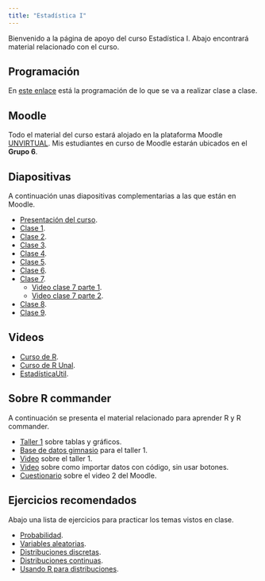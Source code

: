 ```yaml
---
title: "Estadística I"
---
```


Bienvenido a la página de apoyo del curso Estadística I. Abajo encontrará material relacionado con el curso.

## Programación

En [este enlace](my_docs/docs_cur_est1/Programa_01_2024.pdf) está la programación de lo que se va a realizar clase a clase.

## Moodle

Todo el material del curso estará alojado en la plataforma Moodle [UNVIRTUAL](https://unvirtual.medellin.unal.edu.co/). Mis estudiantes en curso de Moodle estarán ubicados en el __Grupo 6__. 

## Diapositivas

A continuación unas diapositivas complementarias a las que están en Moodle.

- [Presentación del curso](my_docs/docs_cur_est1/Presentacion_curso.pdf).
- [Clase 1](my_docs/docs_cur_est1/Clase01.pdf).
- [Clase 2](my_docs/docs_cur_est1/Clase02.pdf).
- [Clase 3](my_docs/docs_cur_est1/Clase03.pdf).
- [Clase 4](my_docs/docs_cur_est1/Clase04.pdf).
- [Clase 5](my_docs/docs_cur_est1/Clase05.pdf).
- [Clase 6](my_docs/docs_cur_est1/Clase06.pdf).
- [Clase 7](my_docs/docs_cur_est1/Clase07.pdf).
  - [Video clase 7 parte 1](https://drive.google.com/file/d/1zqMWzSANiPrHLeOoLZY0Ek7_s7BV-c_t/view?usp=sharing).
  - [Video clase 7 parte 2](https://drive.google.com/file/d/1zs4FfXMwcDm_A1ujYxGwPUQ5qe8WIect/view?usp=sharing).
- [Clase 8](my_docs/docs_cur_est1/Clase08.pdf).
- [Clase 9](my_docs/docs_cur_est1/Clase09.pdf).



## Videos

- [Curso de R](https://youtube.com/playlist?list=PLdV8ntSOIL5SqS4-sbms4M_puIIucPwmh&si=a266a1bSGcGBwjkk).
- [Curso de R Unal](https://youtu.be/QflFnrPVEwc?si=zEzOInrVt2Kqu61v).
- [EstadísticaUtil](https://www.youtube.com/@fhernanb1).

## Sobre R commander

A continuación se presenta el material relacionado para aprender R y R commander.

- [Taller 1](my_docs/docs_cur_est1/rcmdr/Taller1.pdf) sobre tablas y gráficos.
- [Base de datos gimnasio](my_docs/docs_cur_est1/rcmdr/gimnasio.xlsx) para el taller 1.
- [Video](my_docs/docs_cur_est1/rcmdr/Video1.mp4) sobre el taller 1.
- [Video](my_docs/docs_cur_est1/rcmdr/Video2.mp4) sobre como importar datos con código, sin usar botones.
- [Cuestionario](my_docs/docs_cur_est1/rcmdr/Cuestionario.pdf) sobre el video 2 del Moodle.

## Ejercicios recomendados

Abajo una lista de ejercicios para practicar los temas vistos en clase.

- [Probabilidad](my_docs/docs_cur_est1/01_ejer_prob.html).
- [Variables aleatorias](my_docs/docs_cur_est1/02_ejer_va.html).
- [Distribuciones discretas](my_docs/docs_cur_est1/03_ejer_dist_discre.html).
- [Distribuciones continuas](my_docs/docs_cur_est1/04_ejer_dist_conti.html).
- [Usando R para distribuciones](my_docs/docs_cur_est1/05_ejer_dist_R.html).
